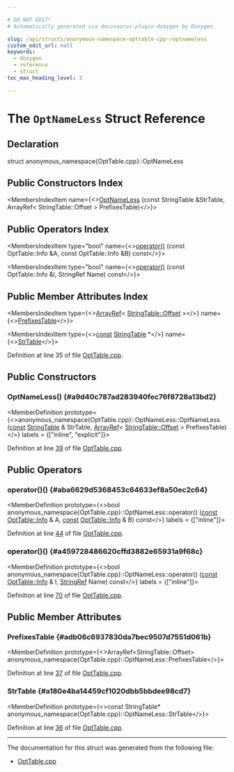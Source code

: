 ```yaml
---

# DO NOT EDIT!
# Automatically generated via docusaurus-plugin-doxygen by Doxygen.

slug: /api/structs/anonymous-namespace-opttable-cpp-/optnameless
custom_edit_url: null
keywords:
  - doxygen
  - reference
  - struct
toc_max_heading_level: 3

---
```





# The `OptNameLess` Struct Reference

<DoxygenPage pluginConfig={pluginConfig}>



## Declaration

<CodeBlock>struct anonymous_namespace{OptTable.cpp}::OptNameLess</CodeBlock>

## Public Constructors Index

<MembersIndex>

<MembersIndexItem
  name={<><a href="#a9d40c787ad283940fec76f8728a13bd2">OptNameLess</a> (const StringTable &amp;StrTable, ArrayRef&lt; StringTable::Offset &gt; PrefixesTable)</>}>
</MembersIndexItem>

</MembersIndex>

## Public Operators Index

<MembersIndex>

<MembersIndexItem
  type="bool"
  name={<><a href="#aba6629d5368453c64633ef8a50ec2c64">operator()</a> (const OptTable::Info &amp;A, const OptTable::Info &amp;B) const</>}>
</MembersIndexItem>

<MembersIndexItem
  type="bool"
  name={<><a href="#a459728486620cffd3882e65931a9f68c">operator()</a> (const OptTable::Info &amp;I, StringRef Name) const</>}>
</MembersIndexItem>

</MembersIndex>

## Public Member Attributes Index

<MembersIndex>

<MembersIndexItem
  type={<><a href="/docs/api/classes/llvm/arrayref">ArrayRef</a>&lt; <a href="/docs/api/classes/llvm/stringtable/offset">StringTable::Offset</a> &gt;</>}
  name={<><a href="#adb06c6937830da7bec9507d7551d061b">PrefixesTable</a></>}>
</MembersIndexItem>

<MembersIndexItem
  type={<><a href="/docs/api/files/lib/lib/target/lib/target/aarch64/aarch64promoteconstant-cpp/#a90f8350fecae261c25be85d38b451bff">const</a> <a href="/docs/api/classes/llvm/stringtable">StringTable</a> &#42;</>}
  name={<><a href="#a180e4ba14459cf1020dbb5bbdee98cd7">StrTable</a></>}>
</MembersIndexItem>

</MembersIndex>


Definition at line 35 of file <a href="/docs/api/files/lib/lib/option/opttable-cpp">OptTable.cpp</a>.

<SectionDefinition>

## Public Constructors

### OptNameLess() {#a9d40c787ad283940fec76f8728a13bd2}

<MemberDefinition
  prototype={<>anonymous&#95;namespace&#123;OptTable.cpp&#125;::OptNameLess::OptNameLess (<a href="/docs/api/files/lib/lib/target/lib/target/aarch64/aarch64promoteconstant-cpp/#a90f8350fecae261c25be85d38b451bff">const</a> <a href="/docs/api/classes/llvm/stringtable">StringTable</a> &amp; StrTable, <a href="/docs/api/classes/llvm/arrayref">ArrayRef</a>&lt; <a href="/docs/api/classes/llvm/stringtable/offset">StringTable::Offset</a> &gt; PrefixesTable)</>}
  labels = {["inline", "explicit"]}>

Definition at line <a href="/docs/api/files/lib/lib/option/opttable-cpp/#l00039">39</a> of file <a href="/docs/api/files/lib/lib/option/opttable-cpp">OptTable.cpp</a>.
</MemberDefinition>

</SectionDefinition>

<SectionDefinition>

## Public Operators

### operator()() {#aba6629d5368453c64633ef8a50ec2c64}

<MemberDefinition
  prototype={<>bool anonymous&#95;namespace&#123;OptTable.cpp&#125;::OptNameLess::operator() (<a href="/docs/api/files/lib/lib/target/lib/target/aarch64/aarch64promoteconstant-cpp/#a90f8350fecae261c25be85d38b451bff">const</a> <a href="/docs/api/structs/llvm/opt/opttable/info">OptTable::Info</a> &amp; A, <a href="/docs/api/files/lib/lib/target/lib/target/aarch64/aarch64promoteconstant-cpp/#a90f8350fecae261c25be85d38b451bff">const</a> <a href="/docs/api/structs/llvm/opt/opttable/info">OptTable::Info</a> &amp; B) const</>}
  labels = {["inline"]}>

Definition at line <a href="/docs/api/files/lib/lib/option/opttable-cpp/#l00044">44</a> of file <a href="/docs/api/files/lib/lib/option/opttable-cpp">OptTable.cpp</a>.
</MemberDefinition>

### operator()() {#a459728486620cffd3882e65931a9f68c}

<MemberDefinition
  prototype={<>bool anonymous&#95;namespace&#123;OptTable.cpp&#125;::OptNameLess::operator() (<a href="/docs/api/files/lib/lib/target/lib/target/aarch64/aarch64promoteconstant-cpp/#a90f8350fecae261c25be85d38b451bff">const</a> <a href="/docs/api/structs/llvm/opt/opttable/info">OptTable::Info</a> &amp; I, <a href="/docs/api/classes/llvm/stringref">StringRef</a> Name) const</>}
  labels = {["inline"]}>

Definition at line <a href="/docs/api/files/lib/lib/option/opttable-cpp/#l00070">70</a> of file <a href="/docs/api/files/lib/lib/option/opttable-cpp">OptTable.cpp</a>.
</MemberDefinition>

</SectionDefinition>

<SectionDefinition>

## Public Member Attributes

### PrefixesTable {#adb06c6937830da7bec9507d7551d061b}

<MemberDefinition
  prototype={<>ArrayRef&lt;StringTable::Offset&gt; anonymous&#95;namespace&#123;OptTable.cpp&#125;::OptNameLess::PrefixesTable</>}>

Definition at line <a href="/docs/api/files/lib/lib/option/opttable-cpp/#l00037">37</a> of file <a href="/docs/api/files/lib/lib/option/opttable-cpp">OptTable.cpp</a>.
</MemberDefinition>

### StrTable {#a180e4ba14459cf1020dbb5bbdee98cd7}

<MemberDefinition
  prototype={<>const StringTable&#42; anonymous&#95;namespace&#123;OptTable.cpp&#125;::OptNameLess::StrTable</>}>

Definition at line <a href="/docs/api/files/lib/lib/option/opttable-cpp/#l00036">36</a> of file <a href="/docs/api/files/lib/lib/option/opttable-cpp">OptTable.cpp</a>.
</MemberDefinition>

</SectionDefinition>

<hr/>

The documentation for this struct was generated from the following file:

<ul>
<li><a href="/docs/api/files/lib/lib/option/opttable-cpp">OptTable.cpp</a></li>
</ul>

</DoxygenPage>
